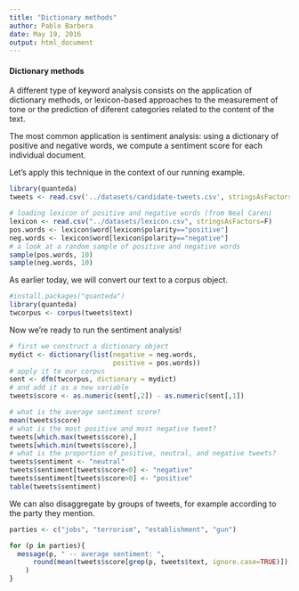 ```yaml
---
title: "Dictionary methods"
author: Pablo Barbera
date: May 19, 2016
output: html_document
---
```



#### Dictionary methods

A different type of keyword analysis consists on the application of dictionary methods, or lexicon-based approaches to the measurement of tone or the prediction of diferent categories related to the content of the text. 

The most common application is sentiment analysis: using a dictionary of positive and negative words, we compute a sentiment score for each individual document.

Let's apply this technique in the context of our running example.

```r
library(quanteda)
tweets <- read.csv('../datasets/candidate-tweets.csv', stringsAsFactors=F)
```

```r
# loading lexicon of positive and negative words (from Neal Caren)
lexicon <- read.csv("../datasets/lexicon.csv", stringsAsFactors=F)
pos.words <- lexicon$word[lexicon$polarity=="positive"]
neg.words <- lexicon$word[lexicon$polarity=="negative"]
# a look at a random sample of positive and negative words
sample(pos.words, 10)
sample(neg.words, 10)
```

As earlier today, we will convert our text to a corpus object.

```r
#install.packages("quanteda")
library(quanteda)
twcorpus <- corpus(tweets$text)
```

Now we're ready to run the sentiment analysis!

```r
# first we construct a dictionary object
mydict <- dictionary(list(negative = neg.words,
                          positive = pos.words))
# apply it to our corpus
sent <- dfm(twcorpus, dictionary = mydict)
# and add it as a new variable
tweets$score <- as.numeric(sent[,2]) - as.numeric(sent[,1])
```

```r
# what is the average sentiment score?
mean(tweets$score)
# what is the most positive and most negative tweet?
tweets[which.max(tweets$score),]
tweets[which.min(tweets$score),]
# what is the proportion of positive, neutral, and negative tweets?
tweets$sentiment <- "neutral"
tweets$sentiment[tweets$score<0] <- "negative"
tweets$sentiment[tweets$score>0] <- "positive"
table(tweets$sentiment)
```

We can also disaggregate by groups of tweets, for example according to the party they mention.

```r
parties <- c("jobs", "terrorism", "establishment", "gun")

for (p in parties){
  message(p, " -- average sentiment: ",
      round(mean(tweets$score[grep(p, tweets$text, ignore.case=TRUE)]), 4)
    )
}

```


